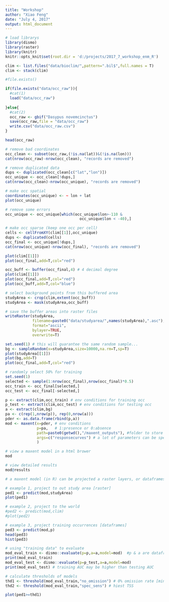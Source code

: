 ```yaml
---
title: "Workshop"
author: "Xiao Feng"
date: "July 4, 2017"
output: html_document
---
```


```r
# load librarys
library(dismo)
library(raster)
library(knitr)
knitr::opts_knit$set(root.dir = 'd:/projects/2017_7_workshop_enm_R')


```


```r
clim <- list.files("data/bioclim/",pattern=".bil$",full.names = T)
clim <- stack(clim)

```



```r
#file.exists()

if(file.exists("data/occ_raw")){
  #cat(1)
  load("data/occ_raw")
  
}else{
  #cat(2)
  occ_raw <- gbif("Dasypus novemcinctus")
  save(occ_raw,file = "data/occ_raw")
  write.csv("data/occ_raw.csv")
}

head(occ_raw)
```

```r
# remove bad coordinates
occ_clean <- subset(occ_raw,(!is.na(lat))&(!is.na(lon)))
cat(nrow(occ_raw)-nrow(occ_clean), "records are removed")

# remove duplicated data
dups <- duplicated(occ_clean[c("lat","lon")])
occ_unique <- occ_clean[!dups,]
cat(nrow(occ_clean)-nrow(occ_unique), "records are removed")

# make occ spatial
coordinates(occ_unique) <- ~ lon + lat
plot(occ_unique)

# remove some errors
occ_unique <- occ_unique[which(occ_unique$lon>-110 &
                                 occ_unique$lon < -40),]

# make occ sparse (keep one occ per cell)
cells <- cellFromXY(clim[[1]],occ_unique)
dups <- duplicated(cells)
occ_final <- occ_unique[!dups,]
cat(nrow(occ_unique)-nrow(occ_final), "records are removed")

plot(clim[[1]])
plot(occ_final,add=T,col="red")


```

```r
occ_buff <- buffer(occ_final,4) # 4 decimal degree
plot(clim[[1]])
plot(occ_final,add=T,col="red")
plot(occ_buff,add=T,col="blue")

# select background points from this buffered area
studyArea <- crop(clim,extent(occ_buff))
studyArea <- mask(studyArea,occ_buff)

# save the buffer areas into raster files
writeRaster(studyArea,
            filename=paste0("data/studyarea/",names(studyArea),".asc"),
            format="ascii",
            bylayer=TRUE,
            overwrite=T)

set.seed(1) # this will guarantee the same random sample...
bg <- sampleRandom(x=studyArea,size=10000,na.rm=T,sp=T)
plot(studyArea[[1]])
plot(bg,add=T)
plot(occ_final,add=T,col="red")

```


```r
# randomly select 50% for training
set.seed(1)
selected <- sample(1:nrow(occ_final),nrow(occ_final)*0.5)
occ_train <- occ_final[selected,]
occ_test <- occ_final[-selected,]

```




```r
p <- extract(clim,occ_train) # env conditions for training occ
p_test <- extract(clim,occ_test) # env conditions for testing occ
a <- extract(clim,bg)
pa <- c(rep(1,nrow(p)), rep(0,nrow(a)))
pder <- as.data.frame(rbind(p,a))
mod <- maxent(x=pder, # env conditions
              p=pa,   # 1:presence or 0:absence
              path=paste0(getwd(),"/maxent_outputs"), #folder to store maxent output
              args=c("responsecurves") # a lot of parameters can be specified here
              )

# view a maxent model in a html brower
mod

# view detailed results
mod@results
```

```r
# a maxent model (in R) can be projected a raster layers, or dataframes

# example 1, project to out study area [raster]
ped1 <- predict(mod,studyArea)
plot(ped1)

# example 2, project to the world
#ped2 <- predict(mod,clim)
#plot(ped2)

# example 3, project training occurrences [dataframes]
ped3 <- predict(mod,p)
head(ped3)
hist(ped3)

```

```r
# using "training data" to evaluate 
mod_eval_train <- dismo::evaluate(p=p,a=a,model=mod)  #p & a are dataframes
print(mod_eval_train)
mod_eval_test <- dismo::evaluate(p=p_test,a=a,model=mod)  
print(mod_eval_test) # training AUC may be higher than testing AUC

# calculate thresholds of models
thd1 <- threshold(mod_eval_train,"no_omission") # 0% omission rate [minimum training presence]
thd2 <- threshold(mod_eval_train,"spec_sens") # hiest TSS

plot(ped1>=thd1)
```

